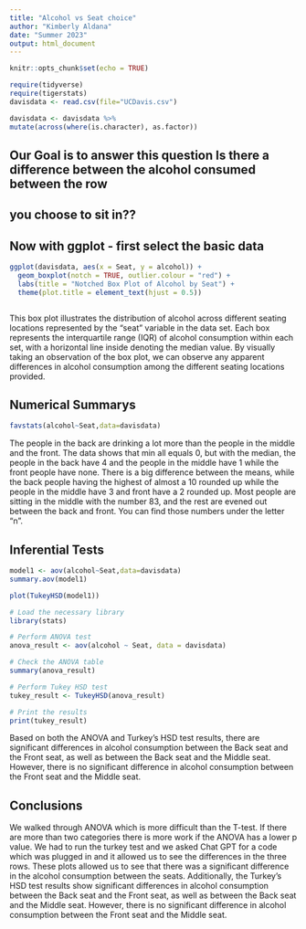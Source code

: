 ```yaml
---
title: "Alcohol vs Seat choice"
author: "Kimberly Aldana"
date: "Summer 2023"
output: html_document
---
```


```r
knitr::opts_chunk$set(echo = TRUE)
```

```r
require(tidyverse)
require(tigerstats)
davisdata <- read.csv(file="UCDavis.csv")
```
```r
davisdata <- davisdata %>%
mutate(across(where(is.character), as.factor))
```


## Our Goal is to answer this question Is there a difference between the alcohol consumed between the row
## you choose to sit in??

## Now with ggplot - first select the basic data
```r
ggplot(davisdata, aes(x = Seat, y = alcohol)) +
  geom_boxplot(notch = TRUE, outlier.colour = "red") +
  labs(title = "Notched Box Plot of Alcohol by Seat") +
  theme(plot.title = element_text(hjust = 0.5))



```

This box plot illustrates the distribution of alcohol across different seating locations represented by the "seat" variable in the data set. Each box represents the interquartile range (IQR) of alcohol consumption within each set, with a horizontal line inside denoting the median value. By visually taking an observation of the box plot, we can observe any apparent differences in alcohol consumption among the different seating locations provided.

## Numerical Summarys 
```r
favstats(alcohol~Seat,data=davisdata)
```
 
 The people in the back are drinking a lot more than the people in the middle and the front. The data shows that min all equals 0, but with the median, the people in the back have 4 and the people in the middle have 1 while the front people have none. There is a big difference between the means, while the back people having the highest of almost a 10 rounded up while the people in the middle have 3 and front have a 2 rounded up.
 Most people are sitting in the middle with the number 83, and the rest are evened out between the back and front. You can find those numbers under the letter "n".

## Inferential Tests

```r
model1 <- aov(alcohol~Seat,data=davisdata)
summary.aov(model1)
```

```r
plot(TukeyHSD(model1))
```

```r
# Load the necessary library
library(stats)

# Perform ANOVA test
anova_result <- aov(alcohol ~ Seat, data = davisdata)

# Check the ANOVA table
summary(anova_result)
```

```r
# Perform Tukey HSD test
tukey_result <- TukeyHSD(anova_result)

# Print the results
print(tukey_result)
```
Based on both the ANOVA and Turkey's HSD test results, there are significant differences in alcohol consumption between the Back seat and the Front seat, as well as between the Back seat and the Middle seat. However, there is no significant difference in alcohol consumption between the Front seat and the Middle seat.


## Conclusions

We walked through ANOVA which is more difficult  than the T-test. If there are more than two categories there is more work if the ANOVA has a lower p value. We had to run the turkey test and we asked Chat GPT for a code which was plugged in and it allowed us to see the differences in the three rows. These plots allowed us to see that there was a significant difference in the alcohol consumption between the seats. Additionally, the Turkey's HSD test results show significant differences in alcohol consumption between the Back seat and the Front seat, as well as between the Back seat and the Middle seat. However, there is no significant difference in alcohol consumption between the Front seat and the Middle seat.

